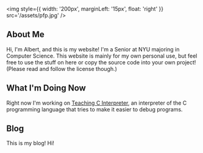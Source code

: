 
<img  style={{ width: '200px', marginLeft: '15px', float: 'right' }}
src='/assets/pfp.jpg' />

## About Me
Hi, I'm Albert, and this is my website! I'm a Senior at NYU majoring in Computer
Science. This website is mainly for my own personal use, but feel free to use
the stuff on here or copy the source code into your own project!
(Please read and follow the license though.)

## What I'm Doing Now
Right now I'm working on [Teaching C Interpreter](https://a1liu.com/tci),
an interpreter of the C programming language that tries to make it easier to debug
programs.

## Blog
This is my blog! Hi!


